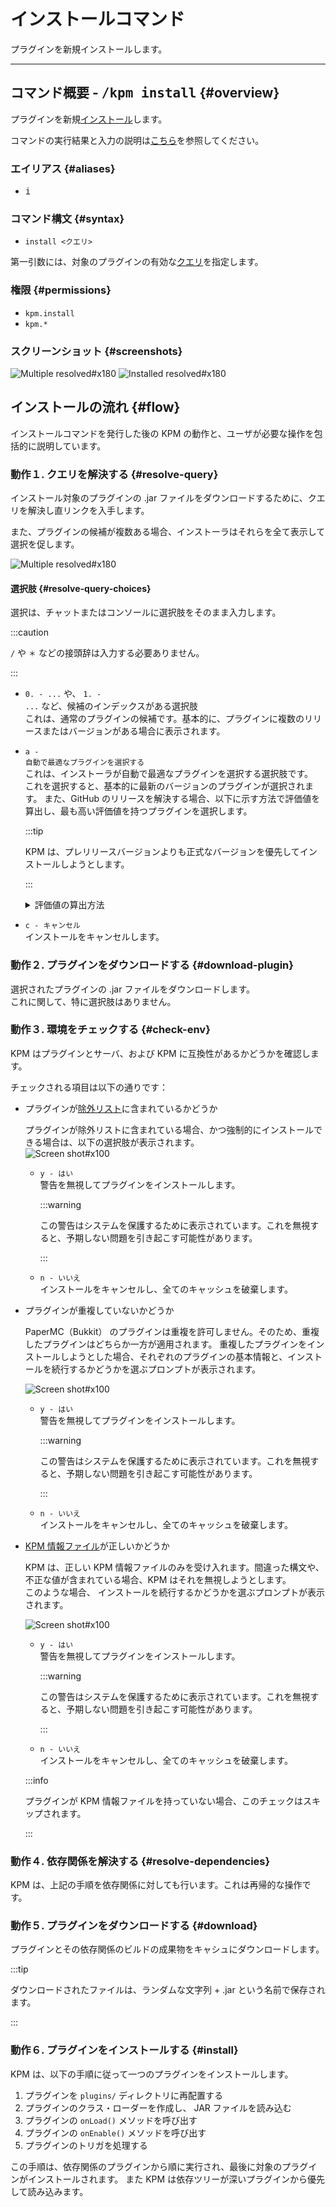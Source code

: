 # インストールコマンド

プラグインを新規インストールします。

---

## コマンド概要 - <kbd>/kpm install</kbd> {#overview}

プラグインを新規[インストール](/docs/expressions#install)します。

コマンドの実行結果と入力の説明は[こちら](#flow)を参照してください。

### エイリアス {#aliases}

- <kbd>i</kbd>

### コマンド構文 {#syntax}

- `install <クエリ>`

第一引数には、対象のプラグインの有効な[クエリ](/docs/use-kpm/features/query)を指定します。

### 権限 {#permissions}

- `kpm.install`
- `kpm.*`

### スクリーンショット {#screenshots}

![Multiple resolved#x180](images/install/multi-resolved.png)
![Installed resolved#x180](images/install/installed.png)


## インストールの流れ {#flow}

インストールコマンドを発行した後の KPM の動作と、ユーザが必要な操作を包括的に説明しています。

### 動作１. クエリを解決する {#resolve-query}

インストール対象のプラグインの .jar ファイルをダウンロードするために、クエリを解決し直リンクを入手します。  

また、プラグインの候補が複数ある場合、インストーラはそれらを全て表示して選択を促します。

![Multiple resolved#x180](images/install/multi-resolved.png)

#### 選択肢 {#resolve-query-choices}

選択は、チャットまたはコンソールに選択肢をそのまま入力します。

:::caution

`/` や `＊` などの接頭辞は入力する必要ありません。

:::

- <code><kbd>0</kbd>. - ...</code> や、 <code><kbd>1</kbd>. - ...</code> など、候補のインデックスがある選択肢<br />
  これは、通常のプラグインの候補です。基本的に、プラグインに複数のリリースまたはバージョンがある場合に表示されます。
- <code><kbd>a</kbd> - 自動で最適なプラグインを選択する</code><br />
  これは、インストーラが自動で最適なプラグインを選択する選択肢です。  
  これを選択すると、基本的に最新のバージョンのプラグインが選択されます。
  また、GitHub のリリースを解決する場合、以下に示す方法で評価値を算出し、最も高い評価値を持つプラグインを選択します。

  :::tip
  
  KPM は、プレリリースバージョンよりも正式なバージョンを優先してインストールしようとします。
  
  :::

  <details>
    <summary>評価値の算出方法</summary>

  + 初期値は 0
  + メジャーバージョンに 1000 を掛けた値を足す
  + マイナーバージョンに 100 を掛けた値を足す
  + パッチバージョンに 10 を掛けた値を足す
  + プレリリースバージョンがある場合、 それに 1 を掛けた値を引く (全ての文字を Unicode の値に変換して足す)
  + ファイル名が `.jar` もしくは `.zip` で終わる場合、 500 を足す
  + ファイル名が `.api.jar` もしくは `.api.zip` で終わる場合、 500 を引く
  + リリースがプレリリースとしてマークおり、かつプレリリースバージョンがない場合、 500 を引く
    
  ---
    
    例1
    + バージョン `1.2.3`
    + ファイル名 `MyPlugin-1.2.3.jar`
    + プレリリース？： いいえ  
    
    評価値 = `0 + (1 * 1000) + (2 * 100) + (3 * 10) + 500 = 1230`
  
  例2
    + バージョン `1.2.3-pre1`
    + ファイル名 `MyPlugin-1.2.3-pre1.plugin.jar`
    + プレリリース？： はい  
      プレリリース (pre-1) = `114 + 45 + 49 = 472`
    
    評価値 = `0 + (1 * 1000) + (2 * 100) + (3 * 10) - 472 + 500 = 758`
    
  ---
    
    この場合、例1のプラグインが選択されます。
    
  </details>

- <code><kbd>c</kbd> - キャンセル</code><br />
  インストールをキャンセルします。

### 動作２. プラグインをダウンロードする {#download-plugin}

選択されたプラグインの .jar ファイルをダウンロードします。  
これに関して、特に選択肢はありません。

### 動作３. 環境をチェックする {#check-env}

KPM はプラグインとサーバ、および KPM に互換性があるかどうかを確認します。

チェックされる項目は以下の通りです：

+ プラグインが[除外リスト](/docs/use-kpm/getting-started/configuration#exclude)に含まれているかどうか
  
  プラグインが除外リストに含まれている場合、かつ強制的にインストールできる場合は、以下の選択肢が表示されます。  
  ![Screen shot#x100](images/general/excluded.png)
  - <code><kbd>y</kbd> - はい</code><br />
    警告を無視してプラグインをインストールします。
  
    :::warning
  
    この警告はシステムを保護するために表示されています。これを無視すると、予期しない問題を引き起こす可能性があります。
  
    :::
  - <code><kbd>n</kbd> - いいえ</code><br />
    インストールをキャンセルし、全てのキャッシュを破棄します。

+ プラグインが重複していないかどうか
  
  PaperMC（Bukkit） のプラグインは重複を許可しません。そのため、重複したプラグインはどちらか一方が適用されます。
  重複したプラグインをインストールしようとした場合、それぞれのプラグインの基本情報と、インストールを続行するかどうかを選ぶプロンプトが表示されます。
  
  ![Screen shot#x100](images/install/duplicated.png)
  - <code><kbd>y</kbd> - はい</code><br />
    警告を無視してプラグインをインストールします。
    
    :::warning
    
    この警告はシステムを保護するために表示されています。これを無視すると、予期しない問題を引き起こす可能性があります。
    
    :::
  - <code><kbd>n</kbd> - いいえ</code><br />
    インストールをキャンセルし、全てのキャッシュを破棄します。

+ [KPM 情報ファイル](/dev-docs/api/kpm-info)が正しいかどうか
  
  KPM は、正しい KPM 情報ファイルのみを受け入れます。間違った構文や、不正な値が含まれている場合、KPM はそれを無視しようとします。  
  このような場合、 インストールを続行するかどうかを選ぶプロンプトが表示されます。
  
  ![Screen shot#x100](images/install/invalid-kpm-info.png)
  - <code><kbd>y</kbd> - はい</code><br />
    警告を無視してプラグインをインストールします。
  
    :::warning
    
    この警告はシステムを保護するために表示されています。これを無視すると、予期しない問題を引き起こす可能性があります。
    
    :::
  - <code><kbd>n</kbd> - いいえ</code><br />
    インストールをキャンセルし、全てのキャッシュを破棄します。
  
  :::info
  
  プラグインが KPM 情報ファイルを持っていない場合、このチェックはスキップされます。
  <!-- TODO: KPM 情報ファイルの説明にリンク -->
  
  :::

### 動作４. 依存関係を解決する {#resolve-dependencies}

KPM は、上記の手順を依存関係に対しても行います。これは再帰的な操作です。

### 動作５. プラグインをダウンロードする {#download}

プラグインとその依存関係のビルドの成果物をキャシュにダウンロードします。  

:::tip

ダウンロードされたファイルは、ランダムな文字列 + .jar という名前で保存されます。

:::

### 動作６. プラグインをインストールする {#install}

KPM は、以下の手順に従って一つのプラグインをインストールします。

1. プラグインを `plugins/` ディレクトリに再配置する
2. プラグインのクラス・ローダーを作成し、 JAR ファイルを読み込む
3. プラグインの `onLoad()` メソッドを呼び出す
4. プラグインの `onEnable()` メソッドを呼び出す
5. プラグインのトリガを処理する

この手順は、依存関係のプラグインから順に実行され、最後に対象のプラグインがインストールされます。
また KPM は依存ツリーが深いプラグインから優先して読み込みます。
